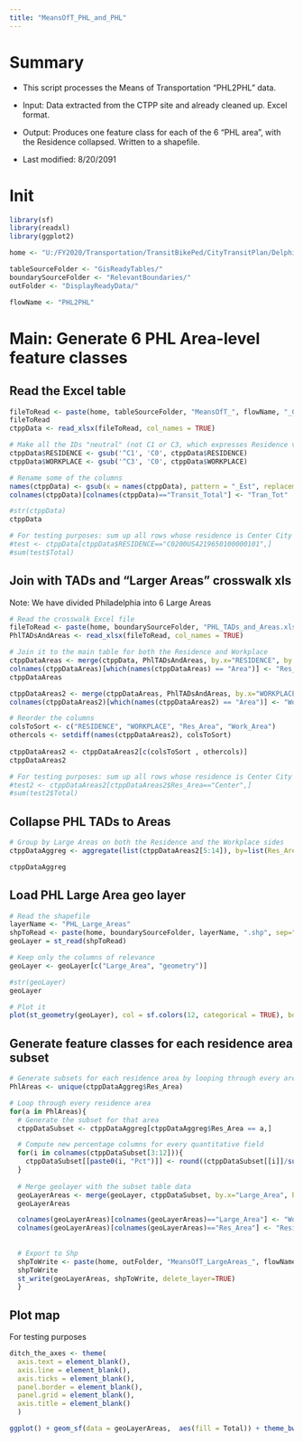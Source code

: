 ```yaml
---
title: "MeansOfT_PHL_and_PHL"
---
```


# Summary

* This script processes the Means of Transportation "PHL2PHL" data.

* Input: Data extracted from the CTPP site and already cleaned up. Excel format. 

* Output: Produces one feature class for each of the 6 "PHL area", with the Residence collapsed. Written to a shapefile.

* Last modified: 8/20/2091


# Init

```r

library(sf)
library(readxl) 
library(ggplot2)

home <- "U:/FY2020/Transportation/TransitBikePed/CityTransitPlan/Delphine_CityTransitPlan/CtppAnalysis/Data/"

tableSourceFolder <- "GisReadyTables/"
boundarySourceFolder <- "RelevantBoundaries/"
outFolder <- "DisplayReadyData/"

flowName <- "PHL2PHL"

```

# Main: Generate 6 PHL Area-level feature classes

## Read the Excel table

```r

fileToRead <- paste(home, tableSourceFolder, "MeansOfT_", flowName, "_GisReady.xlsx", sep="")
fileToRead
ctppData <- read_xlsx(fileToRead, col_names = TRUE)

# Make all the IDs "neutral" (not C1 or C3, which expresses Residence vs Workplace)
ctppData$RESIDENCE <- gsub('^C1', 'C0', ctppData$RESIDENCE)
ctppData$WORKPLACE <- gsub('^C3', 'C0', ctppData$WORKPLACE)

# Rename some of the columns
names(ctppData) <- gsub(x = names(ctppData), pattern = "_Est", replacement = "")  
colnames(ctppData)[colnames(ctppData)=="Transit_Total"] <- "Tran_Tot"

#str(ctppData)
ctppData

# For testing purposes: sum up all rows whose residence is Center City ("C0200US4219650100000101"):
#test <- ctppData[ctppData$RESIDENCE=="C0200US4219650100000101",]
#sum(test$Total)


```


## Join with TADs and "Larger Areas" crosswalk xls

Note: We have divided Philadelphia into 6 Large Areas

```r

# Read the crosswalk Excel file
fileToRead <- paste(home, boundarySourceFolder, "PHL_TADs_and_Areas.xlsx", sep="")
PhlTADsAndAreas <- read_xlsx(fileToRead, col_names = TRUE)

# Join it to the main table for both the Residence and Workplace
ctppDataAreas <- merge(ctppData, PhlTADsAndAreas, by.x="RESIDENCE", by.y="neutral_id", all.x = TRUE)
colnames(ctppDataAreas)[which(names(ctppDataAreas) == "Area")] <- "Res_Area"
ctppDataAreas

ctppDataAreas2 <- merge(ctppDataAreas, PhlTADsAndAreas, by.x="WORKPLACE", by.y="neutral_id", all.x = TRUE)
colnames(ctppDataAreas2)[which(names(ctppDataAreas2) == "Area")] <- "Work_Area"

# Reorder the columns
colsToSort <- c("RESIDENCE", "WORKPLACE", "Res_Area", "Work_Area")
othercols <- setdiff(names(ctppDataAreas2), colsToSort)
  
ctppDataAreas2 <- ctppDataAreas2[c(colsToSort , othercols)]
ctppDataAreas2

# For testing purposes: sum up all rows whose residence is Center City ("Center"):
#test2 <- ctppDataAreas2[ctppDataAreas2$Res_Area=="Center",]
#sum(test2$Total)


```

## Collapse PHL TADs to Areas

```r

# Group by Large Areas on both the Residence and the Workplace sides
ctppDataAggreg <- aggregate(list(ctppDataAreas2[5:14]), by=list(Res_Area = ctppDataAreas2$Res_Area, Work_Area = ctppDataAreas2$Work_Area), FUN=sum, na.rm=TRUE)

ctppDataAggreg

```


## Load PHL Large Area geo layer

```r

# Read the shapefile
layerName <- "PHL_Large_Areas"
shpToRead <- paste(home, boundarySourceFolder, layerName, ".shp", sep="")
geoLayer = st_read(shpToRead)

# Keep only the columns of relevance
geoLayer <- geoLayer[c("Large_Area", "geometry")]

#str(geoLayer)
geoLayer

# Plot it
plot(st_geometry(geoLayer), col = sf.colors(12, categorical = TRUE), border = 'grey', axes = TRUE)
```

## Generate feature classes for each residence area subset

```r

# Generate subsets for each residence area by looping through every area
PhlAreas <- unique(ctppDataAggreg$Res_Area)

# Loop through every residence area
for(a in PhlAreas){
  # Generate the subset for that area
  ctppDataSubset <- ctppDataAggreg[ctppDataAggreg$Res_Area == a,]

  # Compute new percentage columns for every quantitative field
  for(i in colnames(ctppDataSubset[3:12])){
    ctppDataSubset[[paste0(i, "Pct")]] <- round((ctppDataSubset[[i]]/sum(ctppDataSubset[[i]]))*100, digits = 2)
  }
  
  # Merge geolayer with the subset table data
  geoLayerAreas <- merge(geoLayer, ctppDataSubset, by.x="Large_Area", by.y="Work_Area")
  geoLayerAreas

  colnames(geoLayerAreas)[colnames(geoLayerAreas)=="Large_Area"] <- "Workplace"
  colnames(geoLayerAreas)[colnames(geoLayerAreas)=="Res_Area"] <- "Residence"
  
    
  # Export to Shp
  shpToWrite <- paste(home, outFolder, "MeansOfT_LargeAreas_", flowName, "_", a, "_full.shp", sep="")
  shpToWrite
  st_write(geoLayerAreas, shpToWrite, delete_layer=TRUE)
  }


```

## Plot map

For testing purposes

```r

ditch_the_axes <- theme(
  axis.text = element_blank(),
  axis.line = element_blank(),
  axis.ticks = element_blank(),
  panel.border = element_blank(),
  panel.grid = element_blank(),
  axis.title = element_blank()
  )

ggplot() + geom_sf(data = geoLayerAreas,  aes(fill = Total)) + theme_bw() + ditch_the_axes + scale_fill_gradient(low="#ccccff", high="#0000e6")

```